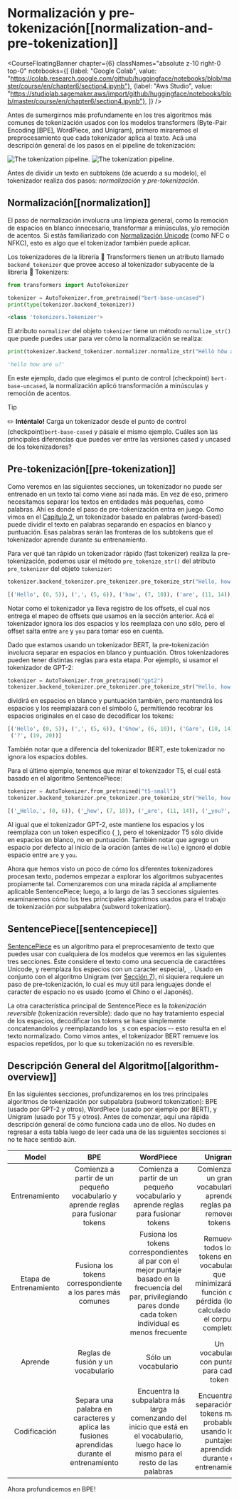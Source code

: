 # Normalización y pre-tokenización[[normalization-and-pre-tokenization]]

<CourseFloatingBanner chapter={6}
  classNames="absolute z-10 right-0 top-0"
  notebooks={[
    {label: "Google Colab", value: "https://colab.research.google.com/github/huggingface/notebooks/blob/master/course/en/chapter6/section4.ipynb"},
    {label: "Aws Studio", value: "https://studiolab.sagemaker.aws/import/github/huggingface/notebooks/blob/master/course/en/chapter6/section4.ipynb"},
]} />

Antes de sumergirnos más profundamente en los tres algoritmos más comunes de tokenización usados con los modelos transformers (Byte-Pair Encoding [BPE], WordPiece, and Unigram), primero miraremos el preprocesamiento que cada tokenizador aplica al texto. Acá una descripción general de los pasos en el pipeline de tokenización:

<div class="flex justify-center">
<img class="block dark:hidden" src="https://huggingface.co/datasets/huggingface-course/documentation-images/resolve/main/en/chapter6/tokenization_pipeline.svg" alt="The tokenization pipeline.">
<img class="hidden dark:block" src="https://huggingface.co/datasets/huggingface-course/documentation-images/resolve/main/en/chapter6/tokenization_pipeline-dark.svg" alt="The tokenization pipeline.">
</div>

Antes de dividir un texto en subtokens (de acuerdo a su modelo), el tokenizador realiza dos pasos: _normalización_ y _pre-tokenización_.

## Normalización[[normalization]]

<Youtube id="4IIC2jI9CaU"/>

El paso de normalización involucra una limpieza general, como la remoción de espacios en blanco innecesario, transformar a minúsculas, y/o remoción de acentos. Si estás familiarizado con [Normalización Unicode](http://www.unicode.org/reports/tr15/) (como NFC o NFKC), esto es algo que el tokenizador también puede aplicar.

Los tokenizadores de la librería 🤗 Transformers tienen un atributo llamado `backend_tokenizer` que provee acceso al tokenizador subyacente de la librería 🤗 Tokenizers:

```py
from transformers import AutoTokenizer

tokenizer = AutoTokenizer.from_pretrained("bert-base-uncased")
print(type(tokenizer.backend_tokenizer))
```

```python out
<class 'tokenizers.Tokenizer'>
```

El atributo `normalizer` del objeto `tokenizer` tiene un método `normalize_str()` que puede puedes usar para ver cómo la normalización se realiza:

```py
print(tokenizer.backend_tokenizer.normalizer.normalize_str("Héllò hôw are ü?"))
```

```python out
'hello how are u?'
```

En este ejemplo, dado que elegimos el punto de control (checkpoint) `bert-base-uncased`, la normalización aplicó transformación a minúsculas y remoción de acentos. 

> [!TIP]
> ✏️ **Inténtalo!** Carga un tokenizador desde el punto de control (checkpoint)`bert-base-cased` y pásale el mismo ejemplo. Cuáles son las principales diferencias que puedes ver entre las versiones cased y uncased de los tokenizadores?

## Pre-tokenización[[pre-tokenization]]

<Youtube id="grlLV8AIXug"/>

Como veremos en las siguientes secciones, un tokenizador no puede ser entrenado en un texto tal como viene así nada más. En vez de eso, primero necesitamos separar los textos en entidades más pequeñas, como palabras. Ahí es donde el paso de pre-tokenización entra en juego. Como vimos en el [Capítulo 2](/course/chapter2), un tokenizador basado en palabras (word-based) puede dividir el texto en palabras separando en espacios en blanco y puntuación. Esas palabras serán las fronteras de los subtokens que el tokenizador aprende durante su entrenamiento. 

Para ver qué tan rápido un tokenizador rápido (fast tokenizer) realiza la pre-tokenización, podemos usar el método `pre_tokenize_str()` del atributo `pre_tokenizer` del objeto `tokenizer`:

```py
tokenizer.backend_tokenizer.pre_tokenizer.pre_tokenize_str("Hello, how are  you?")
```

```python out
[('Hello', (0, 5)), (',', (5, 6)), ('how', (7, 10)), ('are', (11, 14)), ('you', (16, 19)), ('?', (19, 20))]
```

Notar como el tokenizador ya lleva registro de los offsets, el cual nos entrega el mapeo de offsets que usamos en la sección anterior. Acá el tokenizador ignora los dos espacios y los reemplaza con uno sólo, pero el offset salta entre `are` y `you` para tomar eso en cuenta. 

Dado que estamos usando un tokenizador BERT, la pre-tokenización involucra separar en espacios en blanco y puntuación. Otros tokenizadores pueden tener distintas reglas para esta etapa. Por ejemplo, si usamor el tokenizador de GPT-2:

```py
tokenizer = AutoTokenizer.from_pretrained("gpt2")
tokenizer.backend_tokenizer.pre_tokenizer.pre_tokenize_str("Hello, how are  you?")
```

dividirá en espacios en blanco y puntuación también, pero mantendrá los espacios y los reemplazará con el símbolo `Ġ`, permitiendo recobrar los espacios originales en el caso de decodificar los tokens:

```python out
[('Hello', (0, 5)), (',', (5, 6)), ('Ġhow', (6, 10)), ('Ġare', (10, 14)), ('Ġ', (14, 15)), ('Ġyou', (15, 19)),
 ('?', (19, 20))]
```

También notar que a diferencia del tokenizador BERT, este tokenizador no ignora los espacios dobles. 

Para el último ejemplo, tenemos que mirar el tokenizador T5, el cuál está basado en el algoritmo SentencePiece:

```py
tokenizer = AutoTokenizer.from_pretrained("t5-small")
tokenizer.backend_tokenizer.pre_tokenizer.pre_tokenize_str("Hello, how are  you?")
```

```python out
[('▁Hello,', (0, 6)), ('▁how', (7, 10)), ('▁are', (11, 14)), ('▁you?', (16, 20))]
```

Al igual que el tokenizador GPT-2, este mantiene los espacios y los reemplaza con un token específico (`_`), pero el tokenizador T5 sólo divide en espacios en blanco, no en puntuación. También notar que agrego un espacio por defecto al inicio de la oración (antes de `Hello`) e ignoró el doble espacio entre `are` y `you`.

Ahora que hemos visto un poco de cómo los diferentes tokenizadores procesan texto, podemos empezar a explorar los algoritmos subyacentes propiamente tal. Comenzaremos con una mirada rápida al ampliamente aplicable SentencePiece; luego, a lo largo de las 3 secciones siguientes examinaremos cómo los tres principales algoritmos usados para el trabajo de tokenización por subpalabra (subword tokenization).

## SentencePiece[[sentencepiece]]

[SentencePiece](https://github.com/google/sentencepiece) es un algoritmo para el preprocesamiento de texto que puedes usar con cualquiera de los modelos que veremos en las siguientes tres secciones. Éste considere el texto como una secuencia de caractéres Unicode, y reemplaza los especios con un caracter especial, `_`. Usado en conjunto con el algoritmo Unigram (ver [Sección 7](/course/chapter7/7)), ni siquiera requiere un paso de pre-tokenización, lo cual es muy útil para lenguajes donde el caracter de espacio no es usado (como el Chino o el Japonés).

La otra característica principal de SentencePiece es la *tokenización reversible* (tokenización reversible): dado que no hay tratamiento especial de los espacios, decodificar los tokens se hace simplemente concatenandolos y reemplazando los `_`s con espacios -- esto resulta en el texto normalizado. Como vimos antes, el tokenizador BERT remueve los espacios repetidos, por lo que su tokenización no es reversible. 

## Descripción General del Algoritmo[[algorithm-overview]]

En las siguientes secciones, profundizaremos en los tres principales algoritmos de tokenización por subpalabra (subword tokenization): BPE (usado por GPT-2 y otros), WordPiece (usado por ejemplo por BERT), y Unigram (usado por T5 y otros). Antes de comenzar, aquí una rápida descripción general de cómo funciona cada uno de ellos. No dudes en regresar a esta tabla luego de leer cada una de las siguientes secciones si no te hace sentido aún. 


Model | BPE | WordPiece | Unigram
:----:|:---:|:---------:|:------:
Entrenamiento | Comienza a partir de un pequeño vocabulario y aprende reglas para fusionar tokens |  Comienza a partir de un pequeño vocabulario y aprende reglas para fusionar tokens | Comienza de un gran vocabulario y aprende reglas para remover tokens
Etapa de Entrenamiento | Fusiona los tokens correspondiente a los pares más comunes | Fusiona los tokens correspondientes al par con el mejor puntaje basado en la frecuencia del par, privilegiando  pares donde cada token individual es menos frecuente | Remueve todos los tokens en el vocabulario que minimizarán la función de pérdida (loss) calculado en el corpus completo.
Aprende | Reglas de fusión y un vocabulario | Sólo un vocabulario | Un vocabulario con puntaje para cada token
Codificación | Separa una palabra en caracteres y aplica las fusiones aprendidas durante el entrenamiento | Encuentra la subpalabra más larga comenzando del inicio que está en el vocabulario, luego hace lo mismo para el resto de las palabras | Encuentra la separación en tokens más probable, usando los puntajes aprendidos durante el entrenamiento

Ahora profundicemos en BPE!